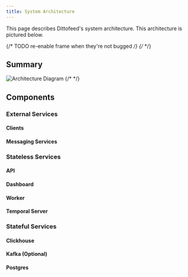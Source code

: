 ```yaml
---
title: System Architecture
---
```


This page describes Dittofeed's system architecture. This architecture is pictured below.


{/* TODO re-enable frame when they're not bugged */}
{/* <Frame> */}
## Summary
![Architecture Diagram](/images/architecture-solid.png)
{/* </Frame> */}

## Components

### External Services

#### Clients

#### Messaging Services

### Stateless Services

#### API

#### Dashboard 

#### Worker

#### Temporal Server

### Stateful Services

#### Clickhouse

#### Kafka (Optional)

#### Postgres
